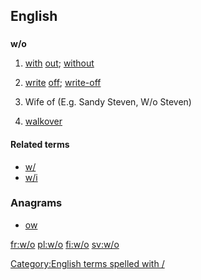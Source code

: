 {{also|Appendix:Variations of "wo"}}
==English==

==={{abbreviation-old|en}}===
'''w/o'''

# [[with]] [[out]]; [[without]]
# {{context|finance|insurance|lang=en}} [[write]] [[off]]; [[write-off]]
# Wife of (E.g. Sandy Steven, W/o Steven)
# {{context|tennis|lang=en}} [[walkover]]

====Related terms====
* [[w/]]
* [[w/i]]

===Anagrams===
* [[ow#English|ow]] 

[[Category:English terms spelled with /]]

[[fr:w/o]]
[[pl:w/o]]
[[fi:w/o]]
[[sv:w/o]]